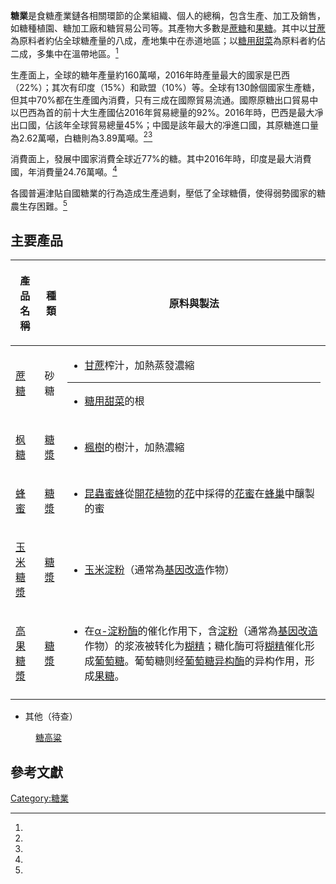 '''糖業'''是食糖產業鏈各相關環節的企業組織、個人的總稱，包含生產、加工及銷售，如糖種植園、糖加工廠和糖貿易公司等。其產物大多數是[[蔗糖|蔗糖]]和[[果糖|果糖]]。其中以[[甘蔗|甘蔗]]為原料者約佔全球糖產量的八成，產地集中在赤道地區；以[[糖用甜菜|糖用甜菜]]為原料者約佔二成，多集中在溫帶地區。<ref name="ISOabout"/>

生產面上，全球的糖年產量約160萬噸，2016年時產量最大的國家是巴西（22%）；其次有印度（15%）和歐盟（10%）等。全球有130餘個國家生產糖，但其中70%都在生產國內消費，只有三成在國際貿易流通。國際原糖出口貿易中以巴西為首的前十大生產國佔2016年貿易總量的92%。2016年時，巴西是最大凈出口國，佔該年全球貿易總量45%；中國是該年最大的凈進口國，其原糖進口量為2.62萬噸，白糖則為3.89萬噸。<ref name="ISOabout"/><ref name="Fairtrade2013"/>

消費面上，發展中國家消費全球近77%的糖。其中2016年時，印度是最大消費國，年消費量24.76萬噸。<ref name="ISOabout"/>

各國普遍津貼自國糖業的行為造成生產過剩，壓低了全球糖價，使得弱勢國家的糖農生存困難。<ref name="Fairtrade2013"/>{{rp|6、11-12}}


== 主要產品 ==
{| class="wikitable"
|-
!產品名稱!!種類!!原料與製法
|-
|[[蔗糖|蔗糖]]||砂糖||
*[[甘蔗|甘蔗]]榨汁，加熱蒸發濃縮
<hr/>
*[[糖用甜菜|糖用甜菜]]的根
|-
|[[枫糖|枫糖]]||[[糖漿|糖漿]]||
*[[楓樹|楓樹]]的樹汁，加熱濃縮
|-
|[[蜂蜜|蜂蜜]]||[[糖漿|糖漿]]||
*[[昆蟲|昆蟲]][[蜜蜂|蜜蜂]]從[[開花植物|開花植物]]的[[花|花]]中採得的[[花蜜|花蜜]]在[[蜂巢|蜂巢]]中釀製的蜜
|-
|[[玉米糖漿|玉米糖漿]]||[[糖漿|糖漿]]||
*[[玉米|玉米]][[淀粉|淀粉]]（通常為[[基因改造|基因改造]]作物）
|-
|[[高果糖漿|高果糖漿]]||[[糖漿|糖漿]]||
*在[[α-淀粉酶|α-淀粉酶]]的催化作用下，含[[淀粉|淀粉]]（通常為[[基因改造|基因改造]]作物）的浆液被转化为[[糊精|糊精]]；糖化酶可将[[糊精|糊精]]催化形成[[葡萄糖|葡萄糖]]。葡萄糖则经[[葡萄糖异构酶|葡萄糖异构酶]]的异构作用，形成[[果糖|果糖]]。
|-
|}

*其他（待查）
:[[糖高粱|糖高粱]]

== 參考文獻 ==
{{reflist|refs=

<ref name="ISOabout">{{cite web|title=About Sugar|publisher=International Sugar Organization|accessdate=2018年11月24日|url=https://www.isosugar.org/sugarsector/sugar|language=en|archive-date=2021年4月14日|archive-url=https://web.archive.org/web/20210414053805/https://www.isosugar.org/sugarsector/sugar|dead-url=no}}</ref>

<ref name="Fairtrade2013">{{cite report |date=Jan 2013 |title=Fairtrade and Sugar |url=https://www.fairtrade.net/fileadmin/user_upload/content/2009/resources/2013_Fairtrade_and_Sugar_Briefing.pdf |format=pdf |publisher=Fairtrade Foundation |accessdate=2018年11月21日 |language=en |archive-date=2017年10月21日 |archive-url=https://web.archive.org/web/20171021164345/https://www.fairtrade.net/fileadmin/user_upload/content/2009/resources/2013_Fairtrade_and_Sugar_Briefing.pdf |dead-url=no }}</ref>

}}

[[Category:糖業|Category:糖業]]
<!--製糖在糖業的集合內，不當在此處-->